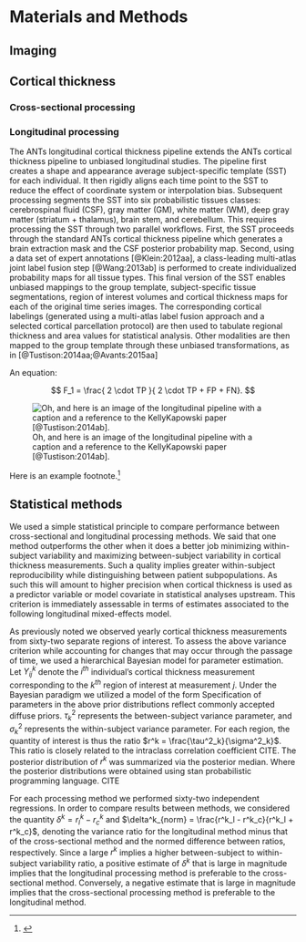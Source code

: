 
# Materials and Methods

## Imaging


## Cortical thickness

### Cross-sectional processing

### Longitudinal processing

The ANTs longitudinal cortical thickness pipeline extends the ANTs cortical thickness pipeline
to unbiased longitudinal studies. The pipeline first creates a shape and appearance average
subject-specific template (SST) for each individual.  It then rigidly aligns each time point to the SST to reduce the
effect of coordinate system or interpolation bias.  Subsequent processing segments
the SST into six probabilistic tissues classes:   cerebrospinal
fluid (CSF), gray matter (GM), white matter (WM), deep gray matter (striatum + thalamus),
brain stem, and cerebellum.  This requires processing the SST through two parallel workflows.  First,
the SST proceeds through the standard ANTs cortical thickness pipeline which generates
a brain extraction mask and the CSF posterior probability map.  Second, using
a data set of expert annotations [@Klein:2012aa], a class-leading multi-atlas joint label fusion step [@Wang:2013ab] is performed to
create individualized probability maps for all tissue types.  This final version of the SST enables
unbiased mappings to the group template, subject-specific tissue segmentations, region of interest volumes and
cortical thickness maps for each of the original time series images.
The corresponding cortical labelings (generated
using a multi-atlas label fusion approach and a selected cortical parcellation protocol)
are then used to tabulate regional thickness and area values for statistical analysis.
Other modalities are then mapped to the group template through these unbiased
transformations, as in [@Tustison:2014aa;@Avants:2015aa]


\input{sampleTexTable.tex}

An equation:

$$ F_1 =  \frac{ 2 \cdot TP }{ 2 \cdot TP + FP + FN}. $$

![Oh, and here is an image of the longitudinal pipeline with a caption and a reference
to the KellyKapowski paper [@Tustison:2014ab].](../Figures/longitudinalPipeline.png)

Here is an example footnote.[^1]

[^1]: \textcolor{blue}{For comparison, the training data set of
the MS Lesion Segmentation challenge
associated with the international MICCAI 2008 conference has a mean lesion load of
204 ($\pm$ 752) mm$^3$ per lesion and the resolution is almost twice what is used
in this study (i.e., 0.5 $\times$ 0.5 $\times$ 0.5).}


## Statistical methods

We used a simple statistical principle to compare performance between cross-sectional and longitudinal processing methods.  We said that one method outperforms the other when it does a better job minimizing within-subject variability and maximizing between-subject variability in cortical thickness measurements.  Such a quality implies greater within-subject reproducibility while distinguishing between patient subpopulations. As such this will amount to higher precision when cortical thickness is used as a predictor variable or model covariate in statistical analyses upstream. This criterion is immediately assessable in terms of estimates associated to the following longitudinal mixed-effects model.

As previously noted we observed yearly cortical thickness measurements from sixty-two separate regions of interest.  To assess the above variance criterion while accounting for changes that may occur through the passage of time, we used a hierarchical Bayesian model for parameter estimation.  Let $Y^k_{ij}$ denote the $i^{th}$ individual's cortical thickness measurement corresponding to the $k^{th}$ region of interest at measurement $j$.  Under the Bayesian paradigm we utilized a model of the form
\begin{gather}
Y^k_{ij} \sim N(\alpha^k_i + \beta^k t, \sigma_k^2) \\ \nonumber
\alpha^k_i \sim N(\alpha^k_0, \tau^2_k) \qquad  \alpha^k_0, \beta^k \sim N(0,10)  \qquad \sigma_k^2,  \tau_k^2 \sim \mbox{Cauchy}^+ (0, 5) 
\end{gather}
Specification of parameters in the above prior distributions reflect commonly accepted diffuse priors. $\tau^2_k$ represents the between-subject variance parameter, and $\sigma^2_k$ represents the within-subject variance parameter.  For each region, the quantity of interest is thus the ratio $r^k = \frac{\tau^2_k}{\sigma^2_k}$.  This ratio is closely related to the intraclass correlation coefficient CITE.  The posterior distribution of $r^k$ was summarized via the posterior median. Where the posterior distributions were obtained using stan probabilistic programming language. CITE

For each processing method we performed sixty-two independent regressions.  In order to compare results between methods, we considered the quantity $\delta^k = r^k_l - r^k_c$ and $\delta^k_{norm} = \frac{r^k_l - r^k_c}{r^k_l + r^k_c}$, denoting the variance ratio for the longitudinal method minus that of the cross-sectional method and the normed difference between ratios, respectively. Since a large $r^k$ implies a higher between-subject to within-subject variability ratio, a positive estimate of $\delta^k$ that is large in magnitude implies that the longitudinal processing method is preferable to the cross-sectional method.  Conversely, a negative estimate that is large in magnitude implies that the cross-sectional processing method is preferable to the longitudinal method.





